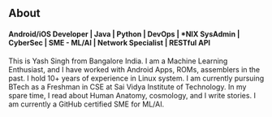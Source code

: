 ## About

#### Android/iOS Developer | Java | Python | DevOps | *NIX SysAdmin | CyberSec | SME - ML/AI | Network Specialist | RESTful API

This is Yash Singh from Bangalore India. I am a Machine Learning Enthusiast, and I have worked with Android Apps, ROMs, assemblers in the past. I hold 10+ years of experience in Linux system. I am currently pursuing BTech as a Freshman in CSE at Sai Vidya Institute of Technology.
In my spare time, I read about Human Anatomy, cosmology, and I write stories. I am currently a GitHub certified SME for ML/AI.